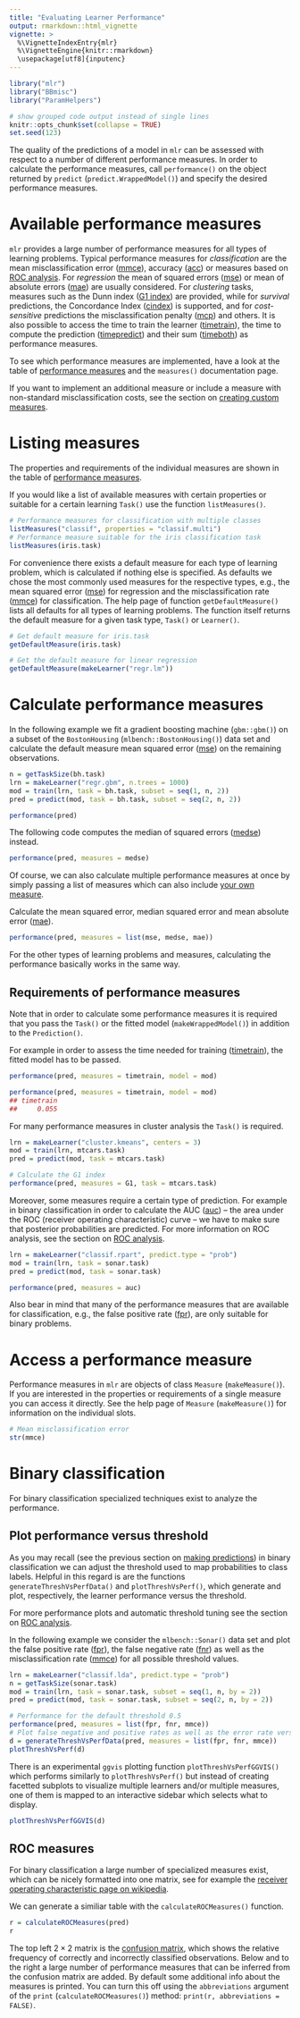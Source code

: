 ```yaml
---
title: "Evaluating Learner Performance"
output: rmarkdown::html_vignette
vignette: >
  %\VignetteIndexEntry{mlr}
  %\VignetteEngine{knitr::rmarkdown}
  \usepackage[utf8]{inputenc}
---
```


```r
library("mlr")
library("BBmisc")
library("ParamHelpers")

# show grouped code output instead of single lines
knitr::opts_chunk$set(collapse = TRUE)
set.seed(123)
```

The quality of the predictions of a model in `mlr` can be assessed with respect to a number of different performance measures.
In order to calculate the performance measures, call `performance()` on the object returned by `predict` (`predict.WrappedModel()`) and specify the desired performance measures.

# Available performance measures

`mlr` provides a large number of performance measures for all types of learning problems.
Typical performance measures for *classification* are the mean misclassification error ([mmce](measures.html){target="_blank"}), accuracy ([acc](measures.html){target="_blank"}) or measures based on [ROC analysis](roc_analysis.html){target="_blank"}.
For *regression* the mean of squared errors ([mse](measures.html){target="_blank"}) or mean of absolute errors ([mae](measures.html){target="_blank"}) are usually considered.
For *clustering* tasks, measures such as the Dunn index ([G1 index](measures.html){target="_blank"}) are provided, while for *survival* predictions, the Concordance Index ([cindex](measures.html){target="_blank"}) is supported, and for *cost-sensitive* predictions the misclassification penalty ([mcp](measures.html){target="_blank"}) and others. 
It is also possible to access the time to train the learner ([timetrain](measures.html){target="_blank"}), the time to compute the prediction ([timepredict](measures.html){target="_blank"}) and their sum ([timeboth](measures.html){target="_blank"}) as performance measures.

To see which performance measures are implemented, have a look at the table of [performance measures](measures.html){target="_blank"} and the `measures()` documentation page.

If you want to implement an additional measure or include a measure with non-standard misclassification costs, see the section on [creating custom measures](create_measure.html){target="_blank"}.

# Listing measures

The properties and requirements of the individual measures are shown in the table of [performance measures](measures.html){target="_blank"}.

If you would like a list of available measures with certain properties or suitable for a certain learning `Task()` use the function `listMeasures()`.

```r
# Performance measures for classification with multiple classes
listMeasures("classif", properties = "classif.multi")
# Performance measure suitable for the iris classification task
listMeasures(iris.task)
```

For convenience there exists a default measure for each type of learning problem, which is calculated if nothing else is specified. 
As defaults we chose the most commonly used measures for the respective types, e.g., the mean squared error ([mse](measures.html){target="_blank"}) for regression and the misclassification rate ([mmce](measures.html){target="_blank"}) for classification.
The help page of function `getDefaultMeasure()` lists all defaults for all types of learning problems.
The function itself returns the default measure for a given task type, `Task()` or `Learner()`.

```r
# Get default measure for iris.task
getDefaultMeasure(iris.task)

# Get the default measure for linear regression
getDefaultMeasure(makeLearner("regr.lm"))
```

# Calculate performance measures

In the following example we fit a gradient boosting machine (`gbm::gbm()`) on a subset of the `BostonHousing` (`mlbench::BostonHousing()`) data set and calculate the default measure mean squared error ([mse](measures.html){target="_blank"}) on the remaining observations.

```r
n = getTaskSize(bh.task)
lrn = makeLearner("regr.gbm", n.trees = 1000)
mod = train(lrn, task = bh.task, subset = seq(1, n, 2))
pred = predict(mod, task = bh.task, subset = seq(2, n, 2))

performance(pred)
```

The following code computes the median of squared errors ([medse](measures.html){target="_blank"}) instead.

```r
performance(pred, measures = medse)
```

Of course, we can also calculate multiple performance measures at once by simply passing a list of measures which can also include [your own measure](create_measure.html){target="_blank"}.

Calculate the mean squared error, median squared error and mean absolute error ([mae](measures.html){target="_blank"}).

```r
performance(pred, measures = list(mse, medse, mae))
```

For the other types of learning problems and measures, calculating the performance basically works in the same way.

## Requirements of performance measures

Note that in order to calculate some performance measures it is required that you pass the `Task()` or the fitted model (`makeWrappedModel()`) in addition to the `Prediction()`.

For example in order to assess the time needed for training ([timetrain](measures.html){target="_blank"}), the fitted model has to be passed.

```r
performance(pred, measures = timetrain, model = mod)
```

```r
performance(pred, measures = timetrain, model = mod)
## timetrain
##     0.055
```

For many performance measures in cluster analysis the `Task()` is required.

```r
lrn = makeLearner("cluster.kmeans", centers = 3)
mod = train(lrn, mtcars.task)
pred = predict(mod, task = mtcars.task)

# Calculate the G1 index
performance(pred, measures = G1, task = mtcars.task)
```

Moreover, some measures require a certain type of prediction.
For example in binary classification in order to calculate the AUC ([auc](measures.html){target="_blank"}) -- the area under the ROC (receiver operating characteristic) curve -- we have to make sure that posterior probabilities are predicted.
For more information on ROC analysis, see the section on [ROC analysis](roc_analysis.html){target="_blank"}.

```r
lrn = makeLearner("classif.rpart", predict.type = "prob")
mod = train(lrn, task = sonar.task)
pred = predict(mod, task = sonar.task)

performance(pred, measures = auc)
```

Also bear in mind that many of the performance measures that are available for classification, e.g., the false positive rate ([fpr](measures.html){target="_blank"}), are only suitable for binary problems.

# Access a performance measure

Performance measures in `mlr` are objects of class `Measure` (`makeMeasure()`).
If you are interested in the properties or requirements of a single measure you can access it directly.
See the help page of `Measure` (`makeMeasure()`) for information on the individual slots.

```r
# Mean misclassification error
str(mmce)
```

# Binary classification

For binary classification specialized techniques exist to analyze the performance.

## Plot performance versus threshold

As you may recall (see the previous section on [making predictions](predict.html){target="_blank"}) in binary classification we can adjust the threshold used to map probabilities to class labels.
Helpful in this regard is are the functions `generateThreshVsPerfData()` and `plotThreshVsPerf()`, which generate and plot, respectively, the learner performance versus the threshold.

For more performance plots and automatic threshold tuning see the section on [ROC analysis](roc_analysis.html){target="_blank"}.

In the following example we consider the `mlbench::Sonar()` data set and plot the false positive rate ([fpr](measures.html){target="_blank"}), the false negative rate ([fnr](measures.html){target="_blank"}) as well as the misclassification rate ([mmce](measures.html){target="_blank"}) for all possible threshold values.

```r
lrn = makeLearner("classif.lda", predict.type = "prob")
n = getTaskSize(sonar.task)
mod = train(lrn, task = sonar.task, subset = seq(1, n, by = 2))
pred = predict(mod, task = sonar.task, subset = seq(2, n, by = 2))

# Performance for the default threshold 0.5
performance(pred, measures = list(fpr, fnr, mmce))
# Plot false negative and positive rates as well as the error rate versus the threshold
d = generateThreshVsPerfData(pred, measures = list(fpr, fnr, mmce))
plotThreshVsPerf(d)
```

There is an experimental `ggvis` plotting function `plotThreshVsPerfGGVIS()` which performs similarly to `plotThreshVsPerf()` but instead of creating facetted subplots to visualize multiple learners and/or multiple measures, one of them is mapped to an interactive sidebar which selects what to display.

```r
plotThreshVsPerfGGVIS(d)
```

## ROC measures

For binary classification a large number of specialized measures exist, which can be nicely formatted into
one matrix, see for example the [receiver operating characteristic page on wikipedia](https://en.wikipedia.org/wiki/Receiver_operating_characteristic).

We can generate a similiar table with the `calculateROCMeasures()` function.

```r
r = calculateROCMeasures(pred)
r
```

The top left $2 \times 2$ matrix is the [confusion matrix](predict.html){target="_blank"}, which shows the relative frequency of correctly and incorrectly classified observations. Below and to the right a large number of performance measures that can be inferred from the confusion matrix are added. 
By default some additional info about the measures is printed.
You can turn this off using the `abbreviations` argument of the `print` (`calculateROCMeasures()`) method:
`print(r, abbreviations = FALSE)`.

